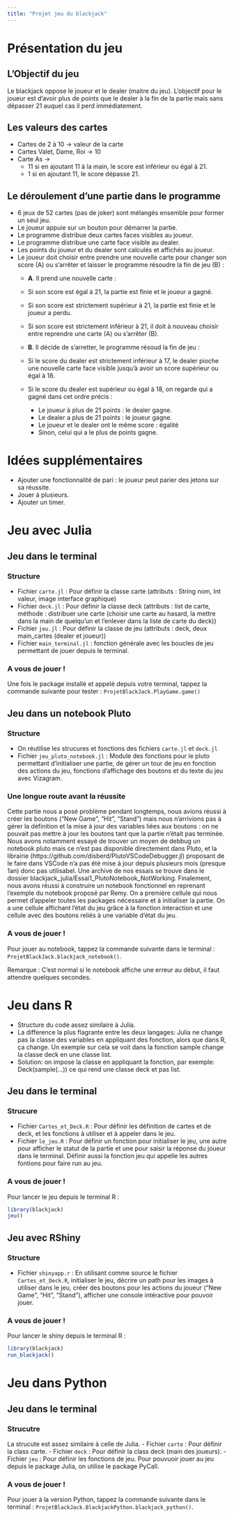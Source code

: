 ```yaml
---
title: "Projet jeu du blackjack"
---
```

# Présentation du jeu
## L'Objectif du jeu
Le blackjack oppose le joueur et le dealer (maitre du jeu). L'objectif pour le joueur est d'avoir plus de points que le dealer à la fin de la partie mais sans dépasser 21 auquel cas il perd immédiatement. 

## Les valeurs des cartes
- Cartes de 2 à 10 -> valeur de la carte
- Cartes Valet, Dame, Roi -> 10
- Carte As ->
    - 11 si en ajoutant 11 à la main, le score est inférieur ou égal à 21.
    - 1 si en ajoutant 11, le score dépasse 21.

## Le déroulement d'une partie dans le programme
- 6 jeux de 52 cartes (pas de joker) sont mélangés ensemble pour former un seul jeu. 
- Le joueur appuie sur un bouton pour démarrer la partie.
- Le programme distribue deux cartes faces visibles au joueur.
- Le programme distribue une carte face visible au dealer.
- Les points du joueur et du dealer sont calculés et affichés au joueur.
- Le joueur doit choisir entre prendre une nouvelle carte pour changer son score (A) ou s'arrêter et laisser le programme résoudre la fin de jeu (B) :
    - **A**. Il prend une nouvelle carte :
    - Si son score est égal à 21, la partie est finie et le joueur a gagné.
    - Si son score est strictement supérieur à 21, la partie est finie et le joueur a perdu.
    - Si son score est strictement inférieur à 21, il doit à nouveau choisir entre reprendre une carte (A) ou s'arrêter (B).

    - **B**. Il décide de s'arretter, le programme résoud la fin de jeu :
    - Si le score du dealer est strictement inférieur à 17, le dealer pioche une nouvelle carte face visible jusqu'à avoir un score supérieur ou égal à 18.
    - Si le score du dealer est supérieur ou égal à 18, on regarde qui a gagné dans cet ordre précis :
        - Le joueur à plus de 21 points : le dealer gagne.
        - Le dealer a plus de 21 points : le joueur gagne.
        - Le joueur et le dealer ont le même score : égalité
        - Sinon, celui qui a le plus de points gagne.


# Idées supplémentaires
- Ajouter une fonctionnalité de pari : le joueur peut parier des jetons sur sa réussite.
- Jouer à plusieurs.
- Ajouter un timer.

# Jeu avec Julia

## Jeu dans le terminal

### Structure
- Fichier `carte.jl` : Pour définir la classe carte (attributs : String nom, Int valeur, image interface graphique)
- Fichier `deck.jl` : Pour définir la classe deck (attributs : list de carte, méthode : distribuer une carte (choisir une carte au hasard, la mettre dans la main de quelqu'un et l'enlever dans la liste de carte du deck))
- Fichier `jeu.jl` : Pour définir la classe de jeu (attributs : deck, deux main_cartes (dealer et joueur))
- Fichier `main_terminal.jl` : fonction générale avec les boucles de jeu permettant de jouer depuis le terminal.

### A vous de jouer !
Une fois le package installé et appelé depuis votre terminal, tappez la commande suivante pour tester : `ProjetBlackJack.PlayGame.game()`

## Jeu dans un notebook Pluto

### Structure
- On réutilise les strucures et fonctions des fichiers `carte.jl` et `deck.jl`
- Fichier `jeu_pluto_notebook.jl` : Module des fonctions pour le pluto permettant d'initialiser une partie, de gérer un tour de jeu en fonction des actions du jeu, fonctions d'affichage des boutons et du texte du jeu avec Vizagram.

### Une longue route avant la réussite
Cette partie nous a posé problème pendant longtemps, nous avions réussi à créer les boutons ("New Game", "Hit", "Stand") mais nous n'arrivions pas à gérer la définition et la mise à jour des variables liées aux boutons : on ne pouvait pas mettre à jour les boutons tant que la partie n'était pas terminée. Nous avons notamment essayé de trouver un moyen de debbug un notebook pluto mais ce n'est pas disponible directement dans Pluto, et la librairie (https://github.com/disberd/PlutoVSCodeDebugger.jl) proposant de le faire dans VSCode n'a pas été mise à jour depuis plusieurs mois (presque 1an) donc pas utilisabel. Une archive de nos essais se trouve dans le dossier blackjack_julia/Essai1_PlutoNotebook_NotWorking.
Finalement, nous avons réussi à construire un notebook fonctionnel en reprenant l'exemple du notebook proposé par Remy. On a première cellule qui nous permet d'appeler toutes les packages nécessaire et à initialiser la partie. On a une cellule affichant l'état du jeu grâce à la fonction interaction et une cellule avec des boutons reliés à une variable d'état du jeu.

### A vous de jouer !
Pour jouer au notebook, tappez la commande suivante dans le terminal : `ProjetBlackJack.blackjack_notebook()`.

Remarque : C'est normal si le notebook affiche une erreur au début, il faut attendre quelques secondes.

# Jeu dans R
- Structure du code assez similaire à Julia.
- La difference la plus flagrante entre les deux langages: Julia ne change pas la classe des variables en appliquant des fonction, alors que dans R, ça change. Un  exemple sur cela se voit dans la fonction sample change la classe deck en une classe list.
- Solution: on impose la classe en appliquant la fonction, par exemple: Deck(sample(...)) ce qui rend une classe deck et pas list.

## Jeu dans le terminal

### Strucure
- Fichier `Cartes_et_Deck.R` : Pour définir les définition de cartes et de deck, et les fonctions à utiliser et à appeler dans le jeu.
- Fichier `le_jeu.R` : Pour définir un fonction pour initialiser le jeu, une autre pour afficher le statut de la partie et une pour saisir la réponse du joueur dans le terminal. Définir aussi la fonction jeu qui appelle les autres fontions pour faire run au jeu.

### A vous de jouer !
Pour lancer le jeu depuis le terminal R : 
```r
library(blackjack)
jeu()
```

## Jeu avec RShiny

### Structure
- Fichier `shinyapp.r` : En utilisant comme source le fichier `Cartes_et_Deck.R`, initialiser le jeu, décrire un path pour les images à utiliser dans le jeu, créer des boutons pour les actions du joueur ("New Game", "Hit", "Stand"), afficher une console intéractive pour pouvoir jouer.

### A vous de jouer !
Pour lancer le shiny depuis le terminal R :
```r
library(blackjack)
run_blackjack()
```

# Jeu dans Python

## Jeu dans le terminal

### Strucutre
La strucute est assez similaire à celle de Julia.
- Fichier `carte` : Pour définir la class carte.
- Fichier `deck` : Pour définir la class deck (main des joueurs).
- Fichier `jeu` : Pour définir les fonctions de jeu.
Pour pouvuoir jouer au jeu depuis le package Julia, on utilise le package PyCall.

### A vous de jouer !
Pour jouer à la version Python, tappez la commande suivante dans le terminal : `ProjetBlackJack.BlackjackPython.blackjack_python()`.

